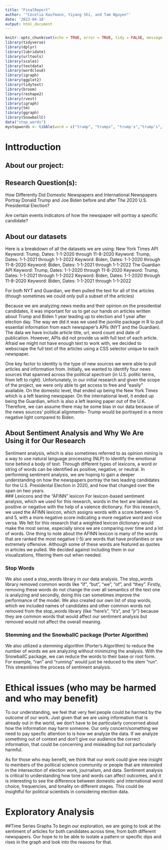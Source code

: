 ```yaml
---
title: "FinalReport"
author: '"Cecelia Kaufmann, Yiyang Shi, and Tam Nguyen"'
date: '2023-04-18'
output: html_document
---
```

```r
knitr::opts_chunk$set(echo = TRUE, error = TRUE, tidy = FALSE, message = FALSE, cache.extra = packageVersion("tufte"))
library(tidyverse)
library(dplyr)
library(lubridate)
library(urltools)
library(scales)
library(textdata)
library(wordcloud)
library(igraph) 
library(ggplot2)
library(tidytext)
library(broom)
library(reshape2)
library(rvest)
library(igraph)
library(tm)
library(ggraph)
library(SnowballC)
data("stop_words")
mystopwords <- tibble(word = c("trump", "trumps", "trump's","trump’s", "biden", "biden's", "biden’s", "donald", "u.s", "joe", "elizabeth", "warren", "here/'s", "sanders", "joseph", "it/'s", "here's", "jr", "vice", "bernie", "obama", "hampshire", "thursday", "tuesday", "bloomberg", "ms", "gail", "bret", "dr", "buttigieg"))
```

# Inttroduction
## About our project:

## Research Question(s):

How Differently Did Domestic Newspapers and International Newspapers Portray Donald Trump and Joe Biden before and after The 2020 U.S. Presidential Election?

Are certain events indicators of how the newspaper will portray a specific candidate?


## About our datasets
Here is a breakdown of all the datasets we are using:
  New York Times API 
    Keyword: Trump, Dates: 1-1-2020 through 11-8-2020
    Keyword: Trump, Dates: 1-1-2021 through 1-1-2022
    Keyword: Biden, Dates: 1-1-2020 through 11-8-2020
    Keyword: Biden, Dates: 1-1-2021 through 1-1-2022
  The Guardian API
    Keyword: Trump, Dates: 1-1-2020 through 11-8-2020
    Keyword: Trump, Dates: 1-1-2021 through 1-1-2022
    Keyword: Biden, Dates: 1-1-2020 through 11-8-2020
    Keyword: Biden, Dates: 1-1-2021 through 1-1-2022

For both NYT and Guardian, we then pulled the text for all of the articles (though sometimes we could only pull a subset of the articles)


Because we are analyzing news media and their opinion on the presidential candidates, it was important for us to get our hands on articles written about Trump and Biden 1 year leading up to election and 1 year after election day. The way we did it was we used the jsonlite package in R to pull essential information from each newspaper's APIs (NYT and the Guardian). The data we have include article title, url, word count and date of publication. However, APIs did not provide us with full text of each article. Afraid we might not have enough text to work with, we decided to webscrape the full text of the articles using a CSS selector unique to each newspaper.

One key factor to identity is the type of new sources we were able to pull articles and information from. Initially, we wanted to identify four news sources that spanned across the political spectrum (in U.S. politic terms, from left to right). Unfortunately, in our initial research and given the scope of the project, we were only able to get access to free and "easily" available. On the domestic level, that ended up being the New York Times which is a left leaning newspaper. On the international level, it ended up being the Guardian, which is also a left leaning paper out of the U.K. Therefore, we can assume there may be some bias in our data because of the news sources' political alignments-- Trump would be portrayed in a more negative light compared to Biden. 

## About Sentiment Analysis and Why We Are Using it for Our Research
  Sentiment analysis, which is also sometimes referred to as opinion mining is a way to use natural language processing (NLP) to identify the emotional tone behind a body of text. Through different types of lexicons, a word or string of words can be identified as positive, negative, or neutral. In performing sentiment analysis, we are hoping to gain a deeper understanding on how the newspapers portray the two leading candidates for the U.S. Presidental Election in 2020, and how that changed over the span on two years.  
### Lexicons and the "AFINN"
lexicon
For lexicon-based sentiment analysis, which we used for this research, words in the text are labeled as positive or negative with the help of a valence dictionary. For this research, we used the AFINN lexicon, which assigns words with a score between -5 and 5, with a more negative score indicating a more negative word and vice versa. We felt for this research that a weighted lexicon dictionary would make the most sense, especially since we are comparing over time and a lot of words. One thing to note about the AFINN lexicon is many of the words that are ranked the most negative (-5) are words that have profanities or are extremely offensive. Although some of these words are featured as quotes in articles we pulled. We decided against including them in our visualizations, filtering them out when needed. 

### Stop Words
We also used a stop_words library in our data analysis. The stop_words library removed common words like "if", "but", "we", "of", and "they". Firstly, removing these words do not change the over all semantics of the text one is analyzing and secondly, doing this can sometimes improve the performance of the model. We also created our own list of stop words, which we included names of candidates and other common words not removed from the stop_words library (like "here's", "it's", and "jr") because they are common words that would affect our sentiment analysis but removed would not affect the overall meaning. 

### Stemming and the SnowballC package (Porter Algorithm)

We also utilized a stemming algorithm (Porter's Algorithm) to reduce the number of words we are analyzing without minimizing the analysis. With the SnowballC package, we can reduce the words to their base or root form. For example, "ran" and "running" would just be reduced to the stem "run". This streamlines the process of sentiment analysis. 


# Ethical issues (who may be harmed and who may benefit)

To our understanding, we feel that very feel people could be harmed by the outcome of our work. Just given that we are using information that is already out in the world, we don't have to be particularly concerned about how the information may harm someone. Our only concern/something we need to pay specfic attention to is how we analyze the data. If we analyze something out of context and don't give our audience the correct information, that could be concerning and misleading but not particularly harmful.

As for those who may benefit, we think that our work could give new insight to members of the political science community or people that are interested in the intersection of election work, journalism, and data. Sentiment analysis is critical to understanding how tone and words can affect outcomes, and it is interesting to see the difference between domestic and international word choice, frequencies, and tonality on different stages. This could be insightful for political scientists in considering election data. 

# Exploratory Analysis 
##Time Series Graphs
To begin our exploration, we are going to look at the sentiment of articles for both candidates across time, from both different newspapers. Our hope to to be able to isolate a pattern or specific dips and rises in the graph and look into the reasons for that. 

